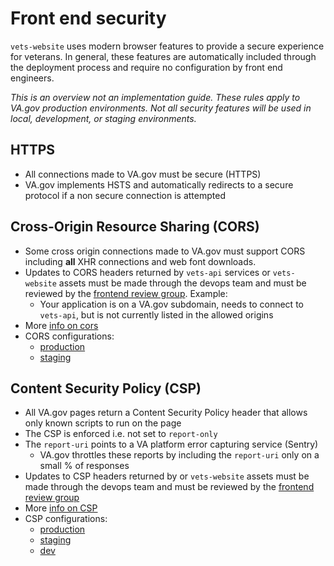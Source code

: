 # Front end security 

`vets-website` uses modern browser features to provide a secure experience for veterans. In general, these features are automatically included through the deployment process and require no configuration by front end engineers. 

_This is an overview not an implementation guide. These rules apply to VA.gov production environments. Not all security features will be used in local, development, or staging environments._ 

## HTTPS

- All connections made to VA.gov must be secure (HTTPS)
- VA.gov implements HSTS and automatically redirects to a secure protocol if a non secure connection is attempted 

## Cross-Origin Resource Sharing (CORS)

- Some cross origin connections made to VA.gov must support CORS including **all** XHR connections and web font downloads. 
- Updates to CORS headers returned by `vets-api` services or `vets-website` assets must be made through the devops team and must be reviewed by the [frontend review group](https://github.com/orgs/department-of-veterans-affairs/teams/frontend-review-group). Example:  
  - Your application is on a VA.gov subdomain, needs to connect to `vets-api`, but is not currently listed in the allowed origins
- More [info on cors](https://developer.mozilla.org/en-US/docs/Web/HTTP/CORS)
- CORS configurations: 
  - [production](https://github.com/department-of-veterans-affairs/devops/blob/ec2b1802c10e1e48d475a97f75a5a14fd6e552e7/terraform/environments/dsva-vagov-prod/main.tf#L177-L180)
  - [staging](https://github.com/department-of-veterans-affairs/devops/blob/cbab63cdf0595f4172b43d90cd46233997b37324/terraform/environments/dsva-vagov-staging/s3_buckets.tf#L16-L19)

## Content Security Policy (CSP)

- All VA.gov pages return a Content Security Policy header that allows only known scripts to run on the page
- The CSP is enforced i.e. not set to `report-only`
- The `report-uri` points to a VA platform error capturing service (Sentry)
  - VA.gov throttles these reports by including the `report-uri` only on a small % of responses
- Updates to CSP headers returned by or `vets-website` assets must be made through the devops team and must be reviewed by the [frontend review group](https://github.com/orgs/department-of-veterans-affairs/teams/frontend-review-group)
- More [info on CSP](https://developer.mozilla.org/en-US/docs/Web/HTTP/CSP)
- CSP configurations:
  - [production](https://github.com/department-of-veterans-affairs/devops/blob/master/ansible/deployment/config/revproxy-vagov/vars/content_security_policy_vagov-prod.yml)
  - [staging](https://github.com/department-of-veterans-affairs/devops/blob/master/ansible/deployment/config/revproxy-vagov/vars/content_security_policy_vagov-staging.yml)
  - [dev](https://github.com/department-of-veterans-affairs/devops/blob/master/ansible/deployment/config/revproxy-vagov/vars/content_security_policy_vagov-dev.yml)
  

